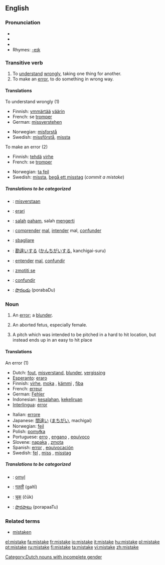 ==English==

===Pronunciation===
*{{SAMPA|/mIs"teIk/}}
*{{IPA|/mɪs'teɪk/}}
*{{audio|en-us-mistake.ogg|Audio (US)}}
*Rhymes: [[Rhymes:English:-eɪk|-eɪk]]

===Transitive verb===
{{en-verb|mistakes|mistaking|mistook|mistaken}}

# To [[understand]] [[wrongly]], taking one thing for another.
# To make an [[error]], to do something in wrong way.

====Translations====
;To understand wrongly (1)
{{top}}
*Finnish: [[ymmärtää]] [[väärin]]
*French: se [[tromper]]
*German: [[missverstehen]]
{{mid}}
*Norwegian: [[misforstå]]
*Swedish: [[missförstå]], [[missta]]
{{bottom}}

;To make an error (2)
{{top}}
*Finnish: [[tehdä]] [[virhe]]
*French: se [[tromper]]
{{mid}}
*Norwegian: [[ta feil]]
*Swedish: [[missta]], [[begå ett misstag]] (''commit a mistake'')
{{bottom}}

=====Translations to be categorized=====
{{checktrans}}
{{top}}
*{{ttbc|Dutch}}: [[misverstaan]]
*{{ttbc|Esperanto}}: [[erari]]
*{{ttbc|Indonesian}}: [[salah]] [[paham]], salah [[mengerti]]
*{{ttbc|Interlingua}}: [[comprender]] [[mal]], [[intender]] mal, [[confunder]]
*{{ttbc|Italian}}: [[sbagliare]]
{{mid}}
*{{ttbc|Japanese}}: [[勘違い]]する ([[かんちがい]]する, kanchigai-suru)
*{{ttbc|Portuguese}}: [[entender]] [[mal]], [[confundir]]
*{{ttbc|Slovene}}: [[zmotiti se]]
*{{ttbc|Spanish}}: [[confundir]]
*{{ttbc|Telugu}}: [[పొరబడు]] (porabaDu)
{{bottom}}

===Noun===
{{en-noun}}

# An [[error]]; a [[blunder]].
# {{Figurative}} An aborted fetus, especially female. {{italbrac|one boy and seven mistakes}}
# {{baseball}} A pitch which was intended to be pitched in a hard to hit location, but instead ends up in an easy to hit place

====Translations====
;An error (1)
{{top}}
*Dutch: [[fout]], [[misverstand]], [[blunder]], [[vergissing]] [[Category:Dutch nouns with incomplete gender]]
*[[Esperanto]]: [[eraro]]
*Finnish: [[virhe]], [[moka]] {{italbrac|colloquial}}, [[kämmi]] {{italbrac|colloquial}}, [[fiba]] {{italbrac|slang}}
*French: [[erreur]] {{f}}
*German: [[Fehler]] {{m}}
*Indonesian: [[salah|kesalahan]], [[keliru|kekeliruan]]
*[[Interlingua]]: [[error]]
{{mid}}
*Italian: [[errore]] {{m}}
*Japanese: [[間違い]] ([[まちがい]], machigai)
*Norwegian: [[feil]] {{m}}
*Polish: [[pomyłka]] {{f}}
*Portuguese: [[erro]] {{m}}, [[engano]] {{m}}, [[equívoco]] {{m}}
*Slovene: [[napaka]] {{f}}, [[zmota]] {{f}}
*Spanish: [[error]] {{m}}, [[equivocación]] {{f}}
*Swedish: [[fel]] {{n}}, [[miss]] {{c}}, [[misstag]] {{n}}
{{bottom}}

=====Translations to be categorized=====
{{checktrans}}
{{top}}
*{{ttbc|Czech}}: [[omyl]] {{m}}
*{{ttbc|Hindi}}: [[गलती]] (galtī)
{{mid}}
*{{ttbc|Marathi}}: [[चूक]] (čūk)
*{{ttbc|Telugu}}: [[పొరపాటు]] (porapaaTu)
{{bottom}}

===Related terms===
*[[mistaken]]

[[el:mistake]]
[[fa:mistake]]
[[fr:mistake]]
[[io:mistake]]
[[it:mistake]]
[[hu:mistake]]
[[pl:mistake]]
[[pt:mistake]]
[[ru:mistake]]
[[fi:mistake]]
[[ta:mistake]]
[[vi:mistake]]
[[zh:mistake]]
